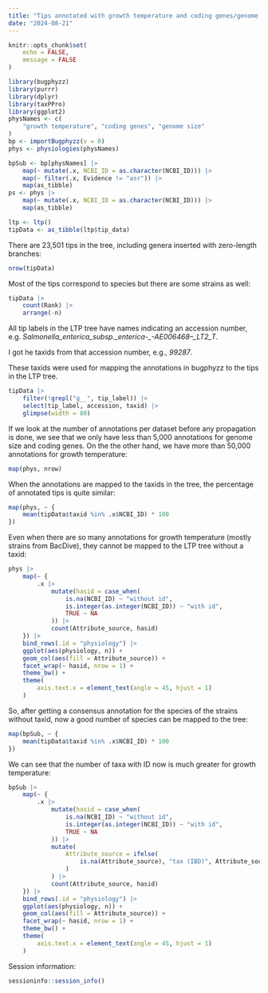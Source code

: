 ```yaml
---
title: "Tips annotated with growth temperature and coding genes/genome size"
date: "2024-08-21"
---
```


```r
knitr::opts_chunk$set(
    echo = FALSE,
    message = FALSE
)
```

```r
library(bugphyzz)
library(purrr)
library(dplyr)
library(taxPPro)
library(ggplot2)
physNames <- c(
    "growth temperature", "coding genes", "genome size"
)
bp <- importBugphyzz(v = 0)
phys <- physiologies(physNames)
```

```r
bpSub <- bp[physNames] |> 
    map(~ mutate(.x, NCBI_ID = as.character(NCBI_ID))) |> 
    map(~ filter(.x, Evidence != "asr")) |> 
    map(as_tibble)
ps <- phys |> 
    map(~ mutate(.x, NCBI_ID = as.character(NCBI_ID))) |> 
    map(as_tibble)
```

```r
ltp <- ltp()
tipData <- as_tibble(ltp$tip_data)
```

There are 23,501 tips in the tree, including genera inserted with zero-length
branches:

```r
nrow(tipData)
```

Most of the tips correspond to species but there are some strains as well:

```r
tipData |> 
    count(Rank) |> 
    arrange(-n)
```

All tip labels in the LTP tree have names indicating an accession number,
e.g. *Salmonella\_enterica\_subsp.\_enterica-\_-AE006468--\_LT2\_T*.

I got he taxids from that accession number, e.g., *99287*.

These taxids were used for mapping the annotations in bugphyzz to the tips
in the LTP tree.

```r
tipData |> 
    filter(!grepl("g__", tip_label)) |> 
    select(tip_label, accession, taxid) |> 
    glimpse(width = 80)
```

If we look at the number of annotations per dataset before any propagation
is done,
we see that we only have less than 5,000 annotations for genome size and
coding genes. On the the other hand, we have more than 50,000 annotations
for growth temperature:

```r
map(phys, nrow)
```

When the annotations are mapped to the taxids in the tree, the percentage of
annotated tips is quite similar:

```r
map(phys, ~ {
    mean(tipData$taxid %in% .x$NCBI_ID) * 100
})
```

Even when there are so many annotations for growth temperature
(mostly strains from BacDive), they cannot be mapped to the LTP tree without
a taxid:

```r
phys |> 
    map(~ {
        .x |> 
            mutate(hasid = case_when(
                is.na(NCBI_ID) ~ "without id",
                is.integer(as.integer(NCBI_ID)) ~ "with id",
                TRUE ~ NA
            )) |> 
            count(Attribute_source, hasid)
    }) |> 
    bind_rows(.id = "physiology") |> 
    ggplot(aes(physiology, n)) +
    geom_col(aes(fill = Attribute_source)) +
    facet_wrap(~ hasid, nrow = 1) +
    theme_bw() +
    theme(
        axis.text.x = element_text(angle = 45, hjust = 1)
    )
```

So, after getting a consensus annotation for the species of the strains without 
taxid, now a good number of species can be mapped to the tree:

```r
map(bpSub, ~ {
    mean(tipData$taxid %in% .x$NCBI_ID) * 100
})

```

We can see that the number of taxa with ID now is much greater for
growth temperature:

```r
bpSub |> 
    map(~ {
        .x |> 
            mutate(hasid = case_when(
                is.na(NCBI_ID) ~ "without id",
                is.integer(as.integer(NCBI_ID)) ~ "with id",
                TRUE ~ NA
            )) |> 
            mutate(
                Attribute_source = ifelse(
                    is.na(Attribute_source), "tax (IBD)", Attribute_source
                )
            ) |> 
            count(Attribute_source, hasid)
    }) |> 
    bind_rows(.id = "physiology") |> 
    ggplot(aes(physiology, n)) +
    geom_col(aes(fill = Attribute_source)) +
    facet_wrap(~ hasid, nrow = 1) +
    theme_bw() +
    theme(
        axis.text.x = element_text(angle = 45, hjust = 1)
    )
```

Session information:

```r
sessioninfo::session_info()
```

